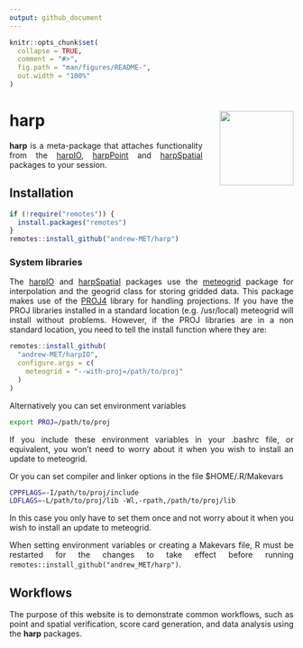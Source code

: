 ```yaml
---
output: github_document
---
```


<!-- README.md is generated from README.Rmd. Please edit that file -->

<style>
  body{
    text-align: justify;
  }
</style>

```r
knitr::opts_chunk$set(
  collapse = TRUE,
  comment = "#>",
  fig.path = "man/figures/README-",
  out.width = "100%"
)
```
# harp <a href=#><img src='man/figures/harp_logo_dark.svg' align="right" height="131.5" style="margin-left:30px" /></a>


__harp__ is a meta-package that attaches functionality from the [harpIO](https://andrew-met.github.io/harpIO), [harpPoint](https://andrew-met.github.io/harpPoint) and [harpSpatial](https://andrew-met.github.io/harpSpatial) packages to your session.  

## Installation
```r
if (!require("remotes")) {
  install.packages("remotes")
}
remotes::install_github("andrew-MET/harp")
```

### System libraries
The [harpIO](https://andrew-met.github.io/harpIO) and [harpSpatial](https://andrew-met.github.io/harpSpatial) packages use the [meteogrid](https://github.com/adeckmyn/meteogrid) package for interpolation and the geogrid class for storing gridded data. This package makes use of the [PROJ4](https://proj4.org) library for handling projections. If you have the PROJ libraries installed in a standard location (e.g. /usr/local) meteogrid will install without problems. However, if the PROJ libraries are in a non standard location, you need to tell the install function where they are:
```r
remotes::install_github(
  "andrew-MET/harpIO",
  configure.args = c(
    meteogrid = "--with-proj=/path/to/proj"
  )
)

```

Alternatively you can set environment variables
```bash
export PROJ=/path/to/proj
```

If you include these environment variables in your .bashrc file, or equivalent, you won't need to worry about it when you wish to install an update to meteogrid.

Or you can set compiler and linker options in the file $HOME/.R/Makevars
```bash
CPPFLAGS=-I/path/to/proj/include
LDFLAGS=-L/path/to/proj/lib -Wl,-rpath,/path/to/proj/lib
```

In this case you only have to set them once and not worry about it when you wish to install an update to meteogrid.

When setting environment variables or creating a Makevars file, R must be restarted for the changes to take effect before running `remotes::install_github("andrew_MET/harp")`.

## Workflows
The purpose of this website is to demonstrate common workflows, such as point and spatial verification, score card generation, and data analysis using the __harp__ packages. 
